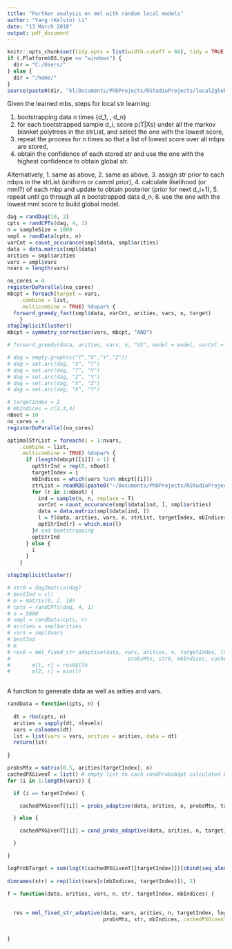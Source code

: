 ```yaml
---
title: "Further analysis on mml with random local models"
author: "Yang (Kelvin) Li"
date: "13 March 2018"
output: pdf_document
---
```


```r
knitr::opts_chunk$set(tidy.opts = list(width.cutoff = 60), tidy = TRUE, echo = F, eval = T)
if (.Platform$OS.type == "windows") {
  dir = "C:/Users/"
} else {
  dir = "/home/"
}
source(paste0(dir, "kl/Documents/PhDProjects/RStudioProjects/local2global/scripts/load_libraries.R"))
```

Given the learned mbs, steps for local str learning: 

1. bootstrapping data n times {d_1, \dots, d_n}
2. for each bootstrapped sample d_i, score p(T|Xs) under all the markov blanket polytrees in the strList, and select the one with the lowest score, 
3. repeat the process for n times so that a list of lowest score over all mbps are stored, 
4. obtain the confidence of each stored str and use the one with the highest confidence to obtain global str. 

Alternatively, 
1. same as above, 
2. same as above, 
3. assign str prior to each mbps in the strList (uniform or camml prior), 
4. calculate likelihood (or mml?) of each mbp and update to obtain posterior (prior for next d_i+1),
5. repeat until go through all n bootstrapped data d_n, 
6. use the one with the lowest mml score to build global model.


```r
dag = randDag(10, 2)
cpts = randCPTs(dag, 4, 1)
n = sampleSize = 1000
smpl = randData(cpts, n)
varCnt = count_occurance(smpl$data, smpl$arities)
data = data.matrix(smpl$data)
arities = smpl$arities
vars = smpl$vars
nvars = length(vars)

no_cores = 4
registerDoParallel(no_cores)
mbcpt = foreach(target = vars,
    .combine = list,
    .multicombine = TRUE) %dopar% {
  forward_greedy_fast(smpl$data, varCnt, arities, vars, n, target)
    }
stopImplicitCluster()
mbcpt = symmetry_correction(vars, mbcpt, "AND")

# forward_greedy(data, arities, vars, n, "V5", model = model, varCnt = varCnt, prior = prior, debug = debug)
```

```r
# dag = empty.graph(c("T","X","Y","Z"))
# dag = set.arc(dag, "X", "T")
# dag = set.arc(dag, "T", "Y")
# dag = set.arc(dag, "Z", "Y")
# dag = set.arc(dag, "X", "Z")
# dag = set.arc(dag, "X", "Y")

# targetIndex = 1
# mbIndices = c(2,3,4)
nBoot = 10
no_cores = 4
registerDoParallel(no_cores)

optimalStrList = foreach(i = 1:nvars,
    .combine = list,
    .multicombine = TRUE) %dopar% {
      if (length(mbcpt[[i]]) > 1) {
        optStrInd = rep(0, nBoot)
        targetIndex = i
        mbIndices = which(vars %in% mbcpt[[i]])
        strList = readRDS(paste0("~/Documents/PhDProjects/RStudioProjects/local2global/MBPTs_ordered/", length(mbIndices), ".rds"))
        for (r in 1:nBoot) {
          ind = sample(n, n, replace = T)
          varCnt = count_occurance(smpl$data[ind, ], smpl$arities)
          data = data.matrix(smpl$data[ind, ])
          l = f(data, arities, vars, n, strList, targetIndex, mbIndices)
          optStrInd[r] = which.min(l)
        }# end bootstrapping
        optStrInd
      } else {
        i
      }
    }

stopImplicitCluster()

# str0 = dag2matrix(dag)
# bestInd = c()
# m = matrix(0, 2, 10)
# cpts = randCPTs(dag, 4, 1)
# n = 5000
# smpl = randData(cpts, n)
# arities = smpl$arities
# vars = smpl$vars
# bestInd
# m
# res0 = mml_fixed_str_adaptive(data, vars, arities, n, targetIndex, logProbTarget, cachedPXGivenT,
#                                      probsMtx, str0, mbIndices, cachedPXGivenY=list(), cachInd=1)
#       m[1, r] = res0$llh
#       m[2, r] = min(l)
    
```

A function to generate data as well as arities and vars. 
```r
randData = function(cpts, n) {
  
  dt = rbn(cpts, n)
  arities = sapply(dt, nlevels)
  vars = colnames(dt)
  lst = list(vars = vars, arities = arities, data = dt)
  return(lst)
  
}
```

```r
probsMtx = matrix(0.5, arities[targetIndex], n)
cachedPXGivenT = list() # empty list to cach condProbsAdpt calculated by mml_fixed_str_adaptive()
for (i in 1:length(vars)) {

  if (i == targetIndex) {

    cachedPXGivenT[[i]] = probs_adaptive(data, arities, n, probsMtx, targetIndex)

  } else {

    cachedPXGivenT[[i]] = cond_probs_adaptive(data, arities, n, targetIndex, probsMtx, i, targetIndex)

  }

}

logProbTarget = sum(log(t(cachedPXGivenT[[targetIndex]])[cbind(seq_along(data[, targetIndex]), data[, targetIndex])]))
  
dimnames(str) = rep(list(vars[c(mbIndices, targetIndex)]), 2)

f = function(data, arities, vars, n, str, targetIndex, mbIndices) {
  
  
  res = mml_fixed_str_adaptive(data, vars, arities, n, targetIndex, logProbTarget, cachedPXGivenT, 
                               probsMtx, str, mbIndices, cachedPXGivenY = list(), cachInd = 1)
  
  
}
```










